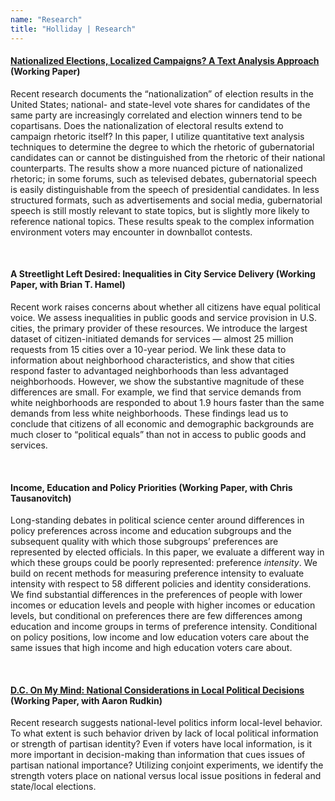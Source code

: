 ```yaml
---
name: "Research"
title: "Holliday | Research"
---
```


<style>
  .title{
    display: none;
  }
</style>

<link rel="stylesheet" href="styles.css" type="text/css">

#### <a href="deholliday.github.io/pdfs/holliday_nationalizedrhetoric_mpsa2020.pdf" target="_blank">Nationalized Elections, Localized Campaigns? A Text Analysis Approach</a> (Working Paper)

Recent research documents the "nationalization" of election results in the United States; national- and state-level vote shares for candidates of the same party are increasingly correlated and election winners tend to be copartisans. Does the nationalization of electoral results extend to campaign rhetoric itself? In this paper, I utilize quantitative text analysis techniques to determine the degree to which the rhetoric of gubernatorial candidates can or cannot be distinguished from the rhetoric of their national counterparts. The results show a more nuanced picture of nationalized rhetoric; in some forums, such as televised debates, gubernatorial speech is easily distinguishable from the speech of presidential candidates. In less structured formats, such as advertisements and social media, gubernatorial speech is still mostly relevant to state topics, but is slightly more likely to reference national topics. These results speak to the complex information environment voters may encounter in downballot contests.

<br>

#### A Streetlight Left Desired: Inequalities in City Service Delivery (Working Paper, with Brian T. Hamel)

Recent work raises concerns about whether all citizens have equal political voice. We assess inequalities in public goods and service provision in U.S. cities, the primary provider of these resources. We introduce the largest dataset of citizen-initiated demands for services — almost 25 million requests from 15 cities over a 10-year period. We link these data to information about neighborhood characteristics, and show that cities respond faster to advantaged neighborhoods than less advantaged neighborhoods. However, we show the substantive magnitude of these differences are small. For example, we find that service demands from white neighborhoods are responded to about 1.9 hours faster than the same demands from less white neighborhoods. These findings lead us to conclude that citizens of all economic and demographic backgrounds are much closer to “political equals” than not in access to public goods and services.

<br>

#### Income, Education and Policy Priorities (Working Paper, with Chris Tausanovitch)

Long-standing debates in political science center around differences in policy preferences across income and education subgroups and the subsequent quality with which those subgroups' preferences are represented by elected officials. In this paper, we evaluate a different way in which these groups could be poorly represented: preference *intensity*. We build on recent methods for measuring preference intensity to evaluate intensity with respect to 58 different policies and identity considerations. We find substantial differences in the preferences of people with lower incomes or education levels and people with higher incomes or education levels, but conditional on preferences there are few differences among education and income groups in terms of preference intensity. Conditional on policy positions, low income and low education voters care about the same issues that high income and high education voters care about.

<br>

#### <a href="deholliday.github.io/pdfs/Holliday_Conjoint_Nationalization.pdf" target="_blank">D.C. On My Mind: National Considerations in Local Political Decisions</a> (Working Paper, with Aaron Rudkin)

Recent research suggests national-level politics inform local-level behavior. To what extent is such behavior driven by lack of local political information or strength of partisan identity? Even if voters have local information, is it more important in decision-making than information that cues issues of partisan national importance? Utilizing conjoint experiments, we identify the strength voters place on national versus local issue positions in federal and state/local elections.